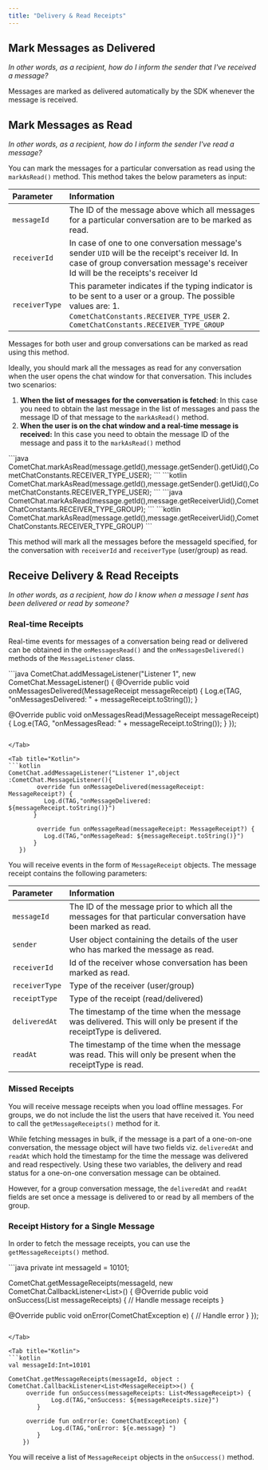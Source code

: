 ```yaml
---
title: "Delivery & Read Receipts"
---
```




## Mark Messages as Delivered

*In other words, as a recipient, how do I inform the sender that I've received a message?*

Messages are marked as delivered automatically by the SDK whenever the message is received.

## Mark Messages as Read

*In other words, as a recipient, how do I inform the sender I've read a message?*

You can mark the messages for a particular conversation as read using the `markAsRead()` method. This method takes the below parameters as input:

| Parameter      | Information                                                                                                                                                                                          |
| :-------------- | :---------------------------------------------------------------------------------------------------------------------------------------------------------------------------------------------------- |
| `messageId`    | The ID of the message above which all messages for a particular conversation are to be marked as read.                                                                                               |
| `receiverId`   | In case of one to one conversation message's sender `UID` will be the receipt's receiver Id. In case of group conversation message's receiver Id will be the receipts's receiver Id                  |
| `receiverType` | This parameter indicates if the typing indicator is to be sent to a user or a group. The possible values are: 1. `CometChatConstants.RECEIVER_TYPE_USER` 2. `CometChatConstants.RECEIVER_TYPE_GROUP` |

Messages for both user and group conversations can be marked as read using this method.

Ideally, you should mark all the messages as read for any conversation when the user opens the chat window for that conversation. This includes two scenarios:

1. **When the list of messages for the conversation is fetched**: In this case you need to obtain the last message in the list of messages and pass the message ID of that message to the `markAsRead()` method.
2. **When the user is on the chat window and a real-time message is received:** In this case you need to obtain the message ID of the message and pass it to the `markAsRead()` method

<Tabs>
<Tab title="Java (User)">
```java
CometChat.markAsRead(message.getId(),message.getSender().getUid(),CometChatConstants.RECEIVER_TYPE_USER);
```

</Tab>

<Tab title="Kotlin (User)">
```kotlin
CometChat.markAsRead(message.getId(),message.getSender().getUid(),CometChatConstants.RECEIVER_TYPE_USER);
```

</Tab>

<Tab title="Java (Group)">
```java
CometChat.markAsRead(message.getId(),message.getReceiverUid(),CometChatConstants.RECEIVER_TYPE_GROUP);
```

</Tab>

<Tab title="Kotlin (Group)">
```kotlin
CometChat.markAsRead(message.getId(),message.getReceiverUid(),CometChatConstants.RECEIVER_TYPE_GROUP)
```

</Tab>

</Tabs>

This method will mark all the messages before the messageId specified, for the conversation with `receiverId` and `receiverType` (user/group) as read.

## Receive Delivery & Read Receipts

*In other words, as a recipient, how do I know when a message I sent has been delivered or read by someone?*

### Real-time Receipts

Real-time events for messages of a conversation being read or delivered can be obtained in the `onMessagesRead()` and the `onMessagesDelivered()` methods of the `MessageListener` class.

<Tabs>
<Tab title="Java">
```java
CometChat.addMessageListener("Listener 1", new CometChat.MessageListener() {
   @Override
     public void onMessagesDelivered(MessageReceipt messageReceipt) {
     Log.e(TAG, "onMessagesDelivered: " + messageReceipt.toString());
   }
   
   @Override
     public void onMessagesRead(MessageReceipt messageReceipt) {
     Log.e(TAG, "onMessagesRead: " + messageReceipt.toString());
   }
 });
```

</Tab>

<Tab title="Kotlin">
```kotlin
CometChat.addMessageListener("Listener 1",object :CometChat.MessageListener(){
        override fun onMessageDelivered(messageReceipt: MessageReceipt?) {
          Log.d(TAG,"onMessageDelivered: ${messageReceipt.toString()}")
       }

        override fun onMessageRead(messageReceipt: MessageReceipt?) {
          Log.d(TAG,"onMessageRead: ${messageReceipt.toString()}")
       }
   })
```

</Tab>

</Tabs>

You will receive events in the form of `MessageReceipt` objects. The message receipt contains the following parameters:

| Parameter      | Information                                                                                                          |
| :-------------- | :-------------------------------------------------------------------------------------------------------------------- |
| `messageId`    | The ID of the message prior to which all the messages for that particular conversation have been marked as read.     |
| `sender`       | User object containing the details of the user who has marked the message as read.                                   |
| `receiverId`   | Id of the receiver whose conversation has been marked as read.                                                       |
| `receiverType` | Type of the receiver (user/group)                                                                                    |
| `receiptType`  | Type of the receipt (read/delivered)                                                                                 |
| `deliveredAt`  | The timestamp of the time when the message was delivered. This will only be present if the receiptType is delivered. |
| `readAt`       | The timestamp of the time when the message was read. This will only be present when the receiptType is read.         |

### Missed Receipts

You will receive message receipts when you load offline messages. For groups, we do not include the list the users that have received it. You need to call the `getMessageReceipts()` method for it.

While fetching messages in bulk, if the message is a part of a one-on-one conversation, the message object will have two fields viz. `deliveredAt` and `readAt` which hold the timestamp for the time the message was delivered and read respectively. Using these two variables, the delivery and read status for a one-on-one conversation message can be obtained.

However, for a group conversation message, the `deliveredAt` and `readAt` fields are set once a message is delivered to or read by all members of the group.

### Receipt History for a Single Message

In order to fetch the message receipts, you can use the `getMessageReceipts()` method.

<Tabs>
<Tab title="Java">
```java
private int messageId = 10101;

CometChat.getMessageReceipts(messageId, new CometChat.CallbackListener<List<MessageReceipt>>() {
  @Override
    public void onSuccess(List<MessageReceipt> messageReceipts) {
    	// Handle message receipts
  }

  @Override
    public void onError(CometChatException e) {
    // Handle error
  }
});
```

</Tab>

<Tab title="Kotlin">
```kotlin
val messageId:Int=10101

CometChat.getMessageReceipts(messageId, object : CometChat.CallbackListener<List<MessageReceipt>>() {
     override fun onSuccess(messageReceipts: List<MessageReceipt>) {
            Log.d(TAG,"onSuccess: ${messageReceipts.size}")
        }

     override fun onError(e: CometChatException) {
            Log.d(TAG,"onError: ${e.message} ")
        }
    })
```

</Tab>

</Tabs>

You will receive a list of `MessageReceipt` objects in the `onSuccess()` method.
